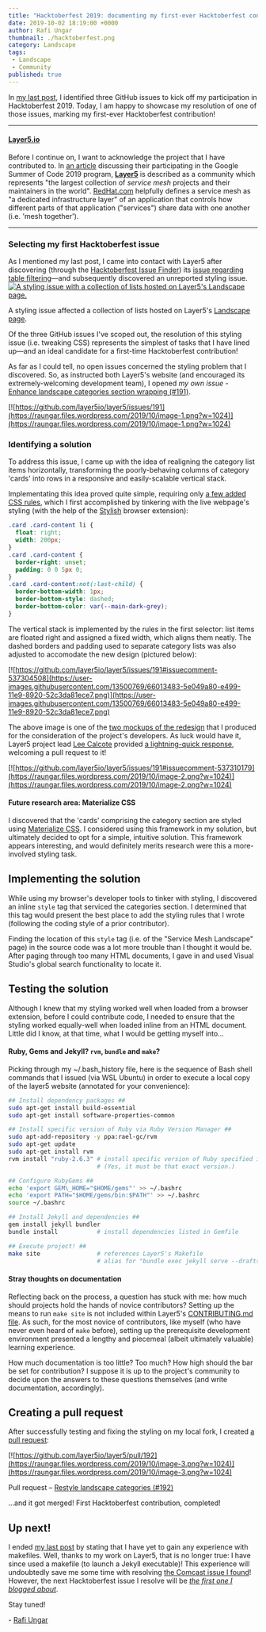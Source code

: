 ```yaml
---
title: "Hacktoberfest 2019: documenting my first-ever Hacktoberfest contribution"
date: 2019-10-02 18:19:00 +0000
author: Rafi Ungar
thumbnail: ./hacktoberfest.png
category: Landscape
tags:
 - Landscape
 - Community
published: true
---
```




<BlogWrapper>

In [my last post](https://raungar.wordpress.com/2019/09/27/planning-for-hacktoberfest-2019/), I identified three GitHub issues to kick off my participation in Hacktoberfest 2019. Today, I am happy to showcase my resolution of one of those issues, marking my first-ever Hacktoberfest contribution!

* * *

#### [Layer5.io](https://github.com/layer5io/layer5)

Before I continue on, I want to acknowledge the project that I have contributed to. In [an article](https://layer5.io/gsoc/2019) discussing their participating in the Google Summer of Code 2019 program, [**Layer5**](https://github.com/layer5io/layer5) is described as a community which represents "the largest collection of _service mesh_ projects and their maintainers in the world". [RedHat.com](https://www.redhat.com/en/topics/microservices/what-is-a-service-mesh) helpfully defines a service mesh as "a dedicated infrastructure layer" of an application that controls how different parts of that application ("services") share data with one another (i.e. 'mesh together').

* * *

### Selecting my first Hacktoberfest issue

As I mentioned my last post, I came into contact with Layer5 after discovering (through the [Hacktoberfest Issue Finder](https://hacktoberfest-finder.netlify.com/)) its [issue regarding table filtering](https://github.com/layer5io/layer5/issues/65)—and subsequently discovered an unreported styling issue. [![A styling issue with a collection of lists hosted on Layer5's Landscape page.](https://user-images.githubusercontent.com/13500769/66007380-2d643700-e480-11e9-8bda-e81dd0e166d9.png)](https://user-images.githubusercontent.com/13500769/66007380-2d643700-e480-11e9-8bda-e81dd0e166d9.png)

A styling issue affected a collection of lists hosted on Layer5's [Landscape page](https://layer5.io/landscape).

Of the three GitHub issues I've scoped out, the resolution of this styling issue (i.e. tweaking CSS) represents the simplest of tasks that I have lined up—and an ideal candidate for a first-time Hacktoberfest contribution!

As far as I could tell, no open issues concerned the styling problem that I discovered. So, as instructed both Layer5's website (and encouraged its extremely-welcoming development team), I opened _my own issue_ - [Enhance landscape categories section wrapping (#191)](https://github.com/layer5io/layer5/issues/191).

[![https://github.com/layer5io/layer5/issues/191](https://raungar.files.wordpress.com/2019/10/image-1.png?w=1024)](https://raungar.files.wordpress.com/2019/10/image-1.png?w=1024)

### Identifying a solution

To address this issue, I came up with the idea of realigning the category list items horizontally, transforming the poorly-behaving columns of category 'cards' into rows in a responsive and easily-scalable vertical stack.

Implementating this idea proved quite simple, requiring only [a few added CSS rules](https://github.com/layer5io/layer5/issues/191#issuecomment-537304508), which I first accomplished by tinkering with the live webpage's styling (with the help of the [Stylish](https://addons.mozilla.org/en-US/firefox/addon/stylish/) browser extension):


```css
.card .card-content li {
  float: right;
  width: 200px;
}
.card .card-content {
  border-right: unset;
  padding: 0 0 5px 0;
}
.card .card-content:not(:last-child) {
  border-bottom-width: 1px;
  border-bottom-style: dashed;
  border-bottom-color: var(--main-dark-grey);
}
```

The vertical stack is implemented by the rules in the first selector: list items are floated right and assigned a fixed width, which aligns them neatly. The dashed borders and padding used to separate category lists was also adjusted to accomodate the new design (pictured below):

[![https://github.com/layer5io/layer5/issues/191#issuecomment-537304508](https://user-images.githubusercontent.com/13500769/66013483-5e049a80-e499-11e9-8920-52c3da81ece7.png)](https://user-images.githubusercontent.com/13500769/66013483-5e049a80-e499-11e9-8920-52c3da81ece7.png)

The above image is one of the [two mockups of the redesign](https://github.com/layer5io/layer5/issues/191#issuecomment-537304508) that I produced for the consideration of the project's developers. As luck would have it, Layer5 project lead [Lee Calcote](https://github.com/leecalcote) provided [a lightning-quick response](https://github.com/layer5io/layer5/issues/191#issuecomment-537310179), welcoming a pull request to it!

[![https://github.com/layer5io/layer5/issues/191#issuecomment-537310179](https://raungar.files.wordpress.com/2019/10/image-2.png?w=1024)](https://raungar.files.wordpress.com/2019/10/image-2.png?w=1024)

#### Future research area: Materialize CSS

I discovered that the 'cards' comprising the category section are styled using [Materialize CSS](https://materializecss.com/). I considered using this framework in my solution, but ultimately decided to opt for a simple, intuitive solution. This framework appears interesting, and would definitely merits research were this a more-involved styling task.

## Implementing the solution

While using my browser's developer tools to tinker with styling, I discovered an inline `style` tag that serviced the categories section. I determined that this tag would present the best place to add the styling rules that I wrote (following the coding style of a prior contributor).

Finding the location of this `style` tag (i.e. of the "Service Mesh Landscape" page) in the source code was a lot more trouble than I thought it would be. After paging through too many HTML documents, I gave in and used Visual Studio's global search functionality to locate it.

## Testing the solution

Although I knew that my styling worked well when loaded from a browser extension, before I could contribute code, I needed to ensure that the styling worked equally-well when loaded inline from an HTML document. Little did I know, at that time, what I would be getting myself into...

#### Ruby, Gems and Jekyll? `rvm`, `bundle` and `make`?

Picking through my ~/.bash\_history file, here is the sequence of Bash shell commands that I issued (via WSL Ubuntu) in order to execute a local copy of the layer5 website (annotated for your convenience):
```sh
## Install dependency packages ##
sudo apt-get install build-essential
sudo apt-get install software-properties-common

## Install specific version of Ruby via Ruby Version Manager ##
sudo apt-add-repository -y ppa:rael-gc/rvm
sudo apt-get update
sudo apt-get install rvm
rvm install "ruby-2.6.3" # install specific version of Ruby specified in Layer5's Gemfile
                         # (Yes, it must be that exact version.)

## Configure RubyGems ##
echo 'export GEM\_HOME="$HOME/gems"' >> ~/.bashrc
echo 'export PATH="$HOME/gems/bin:$PATH"' >> ~/.bashrc
source ~/.bashrc

## Install Jekyll and dependencies ##
gem install jekyll bundler
bundle install           # install dependencies listed in Gemfile

## Execute project! ##
make site                # references Layer5's Makefile
                         # alias for "bundle exec jekyll serve --drafts --livereload"
```
#### Stray thoughts on documentation

Reflecting back on the process, a question has stuck with me: how much should projects hold the hands of novice contributors? Setting up the means to run `make site` is not included within Layer5's [CONTRIBUTING.md file](https://github.com/layer5io/layer5/blob/master/CONTRIBUTING.md). As such, for the most novice of contributors, like myself (who have never even heard of `make` before), setting up the prerequisite development environment presented a lengthy and piecemeal (albeit ultimately valuable) learning experience.

How much documentation is too little? Too much? How high should the bar be set for contribution? I suppose it is up to the project's community to decide upon the answers to these questions themselves (and write documentation, accordingly).

## Creating a pull request

After successfully testing and fixing the styling on my local fork, I created [a pull request](https://github.com/layer5io/layer5/pull/192):

[![https://github.com/layer5io/layer5/pull/192](https://raungar.files.wordpress.com/2019/10/image-3.png?w=1024)](https://raungar.files.wordpress.com/2019/10/image-3.png?w=1024)

Pull request – [Restyle landscape categories (#192)](https://github.com/layer5io/layer5/pull/192)

...and it got merged! First Hacktoberfest contribution, completed!

## Up next!

I ended [my last post](https://raungar.wordpress.com/2019/09/27/planning-for-hacktoberfest-2019/) by stating that I have yet to gain any experience with makefiles. Well, thanks to my work on Layer5, that is no longer true: I have since used a makefile (to launch a Jekyll executable)! This experience will undoubtedly save me some time with resolving [the Comcast issue I found](https://github.com/Comcast/RestfulHttpsProxy/issues/5)! However, the next Hacktoberfest issue I resolve will be [_the first one I blogged about_](https://github.com/layer5io/layer5/issues/65).

Stay tuned!

\- [Rafi Ungar](https://meshery.io/contributors/rafi-ungar/)

</BlogWrapper>
